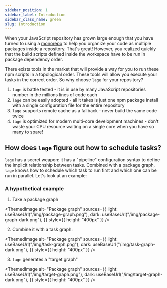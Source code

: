 ```yaml
---
sidebar_position: 1
sidebar_label: Introduction
sidebar_class_name: green
slug: Introduction
---
```



When your JavaScript repository has grown large enough that you have turned to using a [monorepo](https://monorepo.tools) to help you organize your code as multiple packages inside a repository. That's great! However, you realized quickly that the build scripts defined inside the workspace have to be run in package dependency order.

There exists tools in the market that will provide a way for you to run these npm scripts in a topological order. These tools will allow you execute your tasks in the correct order. So why choose `lage` for your repository?

1. `lage` is battle tested - it is in use by many JavaScript repositories number in the millions lines of code each
2. `lage` can be easily adopted - all it takes is just one npm package install with a single configuration file for the entire repository
3. `lage` supports remote cache as a fallback - never build the same code twice
4. `lage` is optimized for modern multi-core development machines - don't waste your CPU resource waiting on a single core when you have so many to spare!

## How does `lage` figure out how to schedule tasks?

`lage` has a secret weapon: it has a "pipeline" configuration syntax to define the implicit relationship between tasks. Combined with a package graph, `lage` knows how to schedule which task to run first and which one can be run in parallel. Let's look at an example:

### A hypothetical example

1. Take a package graph

<ThemedImage
  alt="Package graph"
  sources={{
    light: useBaseUrl("/img/package-graph.png"),
    dark: useBaseUrl("/img/package-graph-dark.png"),
  }}
  style={{
    height: "400px"
  }}
/>

2. Combine it with a task graph:

<ThemedImage
  alt="Package graph"
  sources={{
    light: useBaseUrl("/img/task-graph.png"),
    dark: useBaseUrl("/img/task-graph-dark.png"),
  }}
  style={{
    height: "400px"
  }}
/>

3. `lage` generates a "target graph"

<ThemedImage
  alt="Package graph"
  sources={{
    light: useBaseUrl("/img/target-graph.png"),
    dark: useBaseUrl("/img/target-graph-dark.png"),
  }}
  style={{
    height: "400px"
  }}
/>
